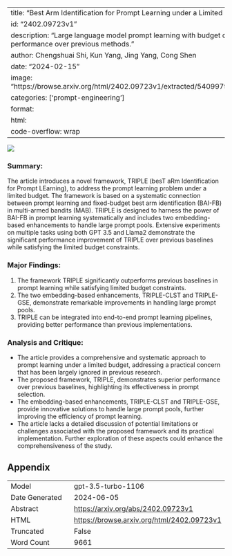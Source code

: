 
---
title: "Best Arm Identification for Prompt Learning under a Limited Budget"
id: "2402.09723v1"
description: "Large language model prompt learning with budget constraints improves performance over previous methods."
author: Chengshuai Shi, Kun Yang, Jing Yang, Cong Shen
date: "2024-02-15"
image: "https://browse.arxiv.org/html/2402.09723v1/extracted/5409979/figures/procedure.png"
categories: ['prompt-engineering']
format:
  html:
    code-overflow: wrap
---

![](https://browse.arxiv.org/html/2402.09723v1/extracted/5409979/figures/procedure.png)

### Summary:
The article introduces a novel framework, TRIPLE (besT aRm Identification for Prompt LEarning), to address the prompt learning problem under a limited budget. The framework is based on a systematic connection between prompt learning and fixed-budget best arm identification (BAI-FB) in multi-armed bandits (MAB). TRIPLE is designed to harness the power of BAI-FB in prompt learning systematically and includes two embedding-based enhancements to handle large prompt pools. Extensive experiments on multiple tasks using both GPT 3.5 and Llama2 demonstrate the significant performance improvement of TRIPLE over previous baselines while satisfying the limited budget constraints.

### Major Findings:
1. The framework TRIPLE significantly outperforms previous baselines in prompt learning while satisfying limited budget constraints.
2. The two embedding-based enhancements, TRIPLE-CLST and TRIPLE-GSE, demonstrate remarkable improvements in handling large prompt pools.
3. TRIPLE can be integrated into end-to-end prompt learning pipelines, providing better performance than previous implementations.

### Analysis and Critique:
- The article provides a comprehensive and systematic approach to prompt learning under a limited budget, addressing a practical concern that has been largely ignored in previous research.
- The proposed framework, TRIPLE, demonstrates superior performance over previous baselines, highlighting its effectiveness in prompt selection.
- The embedding-based enhancements, TRIPLE-CLST and TRIPLE-GSE, provide innovative solutions to handle large prompt pools, further improving the efficiency of prompt learning.
- The article lacks a detailed discussion of potential limitations or challenges associated with the proposed framework and its practical implementation. Further exploration of these aspects could enhance the comprehensiveness of the study.

## Appendix

|          |          |
|----------|----------|
| Model     | gpt-3.5-turbo-1106       |
| Date Generated     | 2024-06-05       |
| Abstract | [https://arxiv.org/abs/2402.09723v1](https://arxiv.org/abs/2402.09723v1)        |
| HTML     | [https://browse.arxiv.org/html/2402.09723v1](https://browse.arxiv.org/html/2402.09723v1)       |
| Truncated       | False       |
| Word Count       | 9661       |
